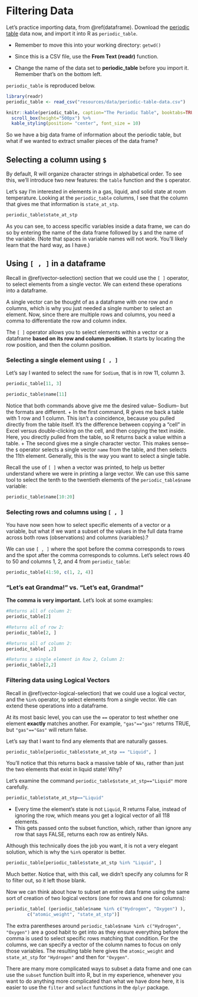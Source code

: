 # Filtering Data

::: rmdtip
Let's practice importing data, from \@ref(dataframe). Download the [periodic table](https://downgit.github.io/#/home?url=https://github.com/kaisamng/RGuides/blob/main/resources/data/periodic-table-data.csv) data now, and import it into R as `periodic_table`.

-   Remember to move this into your working directory: `getwd()`

-   Since this is a CSV file, use the **From Text (readr)** function.

-   Change the name of the data set to **periodic_table** before you import it. Remember that's on the bottom left.

`periodic_table` is reproduced below.
:::

```r
library(readr)
periodic_table <- read_csv("resources/data/periodic-table-data.csv")
```

```r
knitr::kable(periodic_table, caption="The Periodic Table", booktabs=TRUE) %>%
  scroll_box(height="500px") %>%
  kable_styling(position= "center", font_size = 10)
```

So we have a big data frame of information about the periodic table, but what if we wanted to extract smaller pieces of the data frame?

## Selecting a column using `$`

By default, R will organize character strings in alphabetical order. To see this, we'll introduce two new features: the `table` function and the `$` operator.

Let's say I'm interested in elements in a gas, liquid, and solid state at room temperature. Looking at the `periodic_table` columns, I see that the column that gives me that information is `state_at_stp`.

```r
periodic_table$state_at_stp

```

As you can see, to access specific variables inside a data frame, we can do so by entering the name of the data frame followed by `$` and the name of the variable. (Note that spaces in variable names will not work. You'll likely learn that the hard way, as I have.)


## Using `[ , ]` in a dataframe

Recall in \@ref(vector-selection) section that we could use the `[ ]` operator, to select elements from a single vector. We can extend these operations into a dataframe.

A single vector can be thought of as a dataframe with one row and $n$ columns, which is why you just needed a single number to select an element. Now, since there are multiple rows and columns, you need a comma to differentiate the row and column index.

The `[ ]` operator allows you to select elements within a vector or a dataframe **based on its row and column position.** It starts by locating the row position, and then the column position.

### Selecting a single element using `[ , ]`

Let's say I wanted to select the `name` for `Sodium`, that is in row 11, column 3.

```r
periodic_table[11, 3]

periodic_table$name[11]
```

Notice that both commands above give me the desired value-- Sodium-- but the formats are different. + In the first command, R gives me back a table with 1 row and 1 column. This isn't a coincidence, because you pulled directly from the table itself. It's the difference between copying a "cell" in Excel versus double-clicking on the cell, and then copying the text inside. Here, you directly pulled from the table, so R returns back a value within a table. + The second gives me a single character vector. This makes sense-- the `$` operator selects a single vector `name` from the table, and then selects the 11th element. Generally, this is the way you want to select a single table.

Recall the use of `[ ]` when a vector was printed, to help us better understand where we were in printing a large vector. We can use this same tool to select the tenth to the twentieth elements of the `periodic_table$name` variable:

```r
periodic_table$name[10:20]
```

### Selecting rows and columns using `[ , ]` 

You have now seen how to select specific elements of a vector or a variable, but what if we want a subset of the values in the full data frame across both rows (observations) and columns (variables).?

We can use `[ , ]` where the spot before the comma corresponds to rows and the spot after the comma corresponds to columns. Let's select rows 40 to 50 and columns 1, 2, and 4 from `periodic_table`:

```r
periodic_table[41:50, c(1, 2, 4)]
```

### "Let's eat Grandma!" vs. "Let's eat, Grandma!"

::: rmdwarning
**The comma is very important.** Let's look at some examples:
:::

```r
#Returns all of column 2:
periodic_table[2]

#Returns all of row 2:
periodic_table[2, ]

#Returns all of column 2:
periodic_table[ ,2]

#Returns a single element in Row 2, Column 2:
periodic_table[2,2]
```

### Filtering data using Logical Vectors

Recall in \@ref(vector-logical-selection) that we could use a logical vector, and the `%in%` operator, to select elements from a single vector. We can extend these operations into a dataframe.

At its most basic level, you can use the `==` operator to test whether one element **exactly** matches another. For example, `"gas"=="gas"` returns TRUE, but `"gas"=="Gas"` will return false. 

Let's say that I want to find any elements that are naturally gasses. 

```r
periodic_table[periodic_table$state_at_stp == "Liquid", ]
```

You'll notice that this returns back a massive table of `NAs`, rather than just the two elements that exist in liquid state! Why? 

Let's examine the command `periodic_table$state_at_stp=="Liquid"` more carefully.

```r
periodic_table$state_at_stp=="Liquid"
```

  + Every time the element's state is not `Liquid`, R returns False, instead of ignoring the row, which means you get a logical vector of all 118 elements. 
  + This gets passed onto the subset function, which, rather than ignore any row that says FALSE, returns each row as entirely NAs.
  
Although this technically does the job you want, it is not a very elegant solution, which is why the `%in%` operator is better.

```r
periodic_table[periodic_table$state_at_stp %in% "Liquid", ]
```
Much better. Notice that, with this call, we didn't specify any columns for R to filter out, so it left those blank. 

Now we can think about how to subset an entire data frame using the same sort of creation of two logical vectors (one for rows and one for columns):

```r
periodic_table[ (periodic_table$name %in% c("Hydrogen", "Oxygen") ),
        c("atomic_weight", "state_at_stp")]
```

The extra parentheses around `periodic_table$name %in% c("Hydrogen", "Oxygen")` are a good habit to get into as they ensure everything before the comma is used to select specific rows matching that condition. For the columns, we can specify a vector of the column names to focus on only those variables. The resulting table here gives the `atomic_weight` and `state_at_stp` for `"Hydrogen"` and then for `"Oxygen"`.

There are many more complicated ways to subset a data frame and one can use the `subset` function built into R, but in my experience, whenever you want to do anything more complicated than what we have done here, it is easier to use the `filter` and `select` functions in the `dplyr` package.